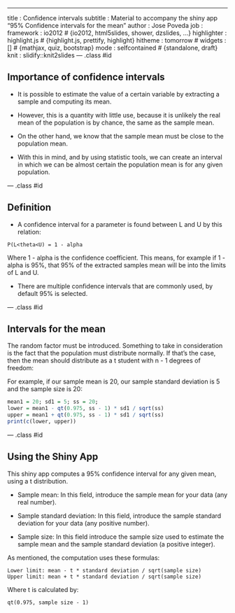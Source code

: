 ---
title       : Confidence intervals
subtitle    : Material to accompany the shiny app "95% Confidence intervals for the mean"
author      : Jose Poveda
job         : 
framework   : io2012        # {io2012, html5slides, shower, dzslides, ...}
highlighter : highlight.js  # {highlight.js, prettify, highlight}
hitheme     : tomorrow      # 
widgets     : []            # {mathjax, quiz, bootstrap}
mode        : selfcontained # {standalone, draft}
knit        : slidify::knit2slides
--- .class #id 

## Importance of confidence intervals

* It is possible to estimate the value of a certain variable by extracting a sample and computing its mean.

* However, this is a quantity with little use, because it is unlikely the real mean of the population is by chance, the same as the sample mean.

* On the other hand, we know that the sample mean must be close to the population mean.

* With this in mind, and by using statistic tools, we can create an interval in which we can be almost certain the population mean is for any given population.

--- .class #id 

## Definition

* A confidence interval for a parameter is found between L and U by this relation:

``` 
P(L<theta<U) = 1 - alpha
```

Where 1 - alpha is the confidence coefficient. This means, for example if 1 - alpha is 95%, that 95% of the extracted samples mean will be into the limits of L and U.

* There are multiple confidence intervals that are commonly used, by default 95% is selected.

--- .class #id

## Intervals for the mean

The random factor must be introduced. Something to take in consideration is the fact that the population must distribute normally. If that's the case, then the mean should distribute as a t student with n - 1 degrees of freedom:

For example, if our sample mean is 20, our sample standard deviation is 5 and the sample size is 20:

```r
mean1 = 20; sd1 = 5; ss = 20;
lower = mean1 - qt(0.975, ss - 1) * sd1 / sqrt(ss)
upper = mean1 + qt(0.975, ss - 1) * sd1 / sqrt(ss)
print(c(lower, upper))

```

--- .class #id

## Using the Shiny App

This shiny app computes a 95% confidence interval for any given mean, using a t distribution.

* Sample mean: In this field, introduce the sample mean for your data (any real number).

* Sample standard deviation: In this field, introduce the sample standard deviation for your data (any positive number).

* Sample size: In this field introduce the sample size used to estimate the sample mean and the sample standard deviation (a positive integer).

As mentioned, the computation uses these formulas:
```
Lower limit: mean - t * standard deviation / sqrt(sample size)
Upper limit: mean + t * standard deviation / sqrt(sample size)
```

Where t is calculated by:
```
qt(0.975, sample size - 1)
```


